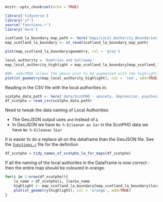 ```r
knitr::opts_chunk$set(echo = TRUE)
```

```r
library('tidyverse')
library('sf')
source('functions.r')
library('here')
```


```r
scotland_la_boundary_map_path <- here('maps/Local_Authority_Boundaries_-_Scotland.json')
map_scotland_la_boundary <- st_read(scotland_la_boundary_map_path)
```

```r
plot(map_scotland_la_boundary$geometry, col = 'grey')
```

```r
local_authority = 'Dumfries and Galloway'
map_local_authority_highlight = map_scotland_la_boundary[map_scotland_la_boundary$local_authority == local_authority, ] 

#NB. add=TRUE allows the above plot to be augmented with the highlighting, as opposed to plotting afresh.
plot(st_geometry(map_local_authority_highlight), col = 'red', add=TRUE)
```

Reading in the CSV file with the local authorities in.

```r
scotpho_data_path <- here('data/ScotPHO - anxiety, depression, psychosis - local authorities- all years.csv')
df_scotpho = read_csv(scotpho_data_path)
```

Need to tweak the data naming of Local Authorities:

* The GeoJSON output uses `and` instead of `&`
* In GeoJSON we have `Na h-Eileanan an Iar` in the ScotPHO data we have `Na h-Eileanan Siar`

It is easier to do a replace all on the dataframe than the GeoJSON file. See the [`functions.r`](./functions.r) file for the definition

```r
df_scotpho = tidy_names_of_scotpho_la_for_maps(df_scotpho)
```

If all the naming of the local authorites in the DataFrame is now correct - then the entire map should be coloured in orange.

```r
for(i in 1:nrow(df_scotpho)){
    la_name = df_scotpho[i, ]$area_name
    highlight <- map_scotland_la_boundary[map_scotland_la_boundary$local_authority == la_name, ] 
    plot(st_geometry(highlight), col = 'orange', add=TRUE)
}
```
